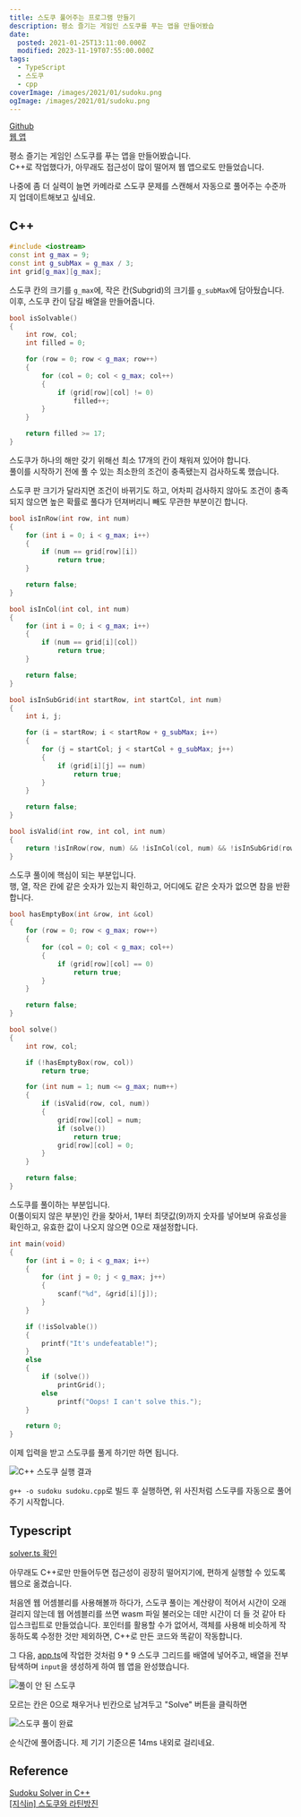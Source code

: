 ```yaml
---
title: 스도쿠 풀어주는 프로그램 만들기
description: 평소 즐기는 게임인 스도쿠를 푸는 앱을 만들어봤습
date:
  posted: 2021-01-25T13:11:00.000Z
  modified: 2023-11-19T07:55:00.000Z
tags:
  - TypeScript
  - 스도쿠
  - cpp
coverImage: /images/2021/01/sudoku.png
ogImage: /images/2021/01/sudoku.png
---
```


[Github](https://github.com/marshallku/Sudoku-Solver)  
[웹 앱](/sudo-ku/)

평소 즐기는 게임인 스도쿠를 푸는 앱을 만들어봤습니다.  
C++로 작업했다가, 아무래도 접근성이 많이 떨어져 웹 앱으로도 만들었습니다.

나중에 좀 더 실력이 늘면 카메라로 스도쿠 문제를 스캔해서 자동으로 풀어주는 수준까지 업데이트해보고 싶네요.

## C++

```cpp
#include <iostream>
const int g_max = 9;
const int g_subMax = g_max / 3;
int grid[g_max][g_max];
```

스도쿠 칸의 크기를 `g_max`에, 작은 칸(Subgrid)의 크기를 `g_subMax`에 담아뒀습니다.  
이후, 스도쿠 칸이 담길 배열을 만들어줍니다.

```cpp
bool isSolvable()
{
    int row, col;
    int filled = 0;

    for (row = 0; row < g_max; row++)
    {
        for (col = 0; col < g_max; col++)
        {
            if (grid[row][col] != 0)
                filled++;
        }
    }

    return filled >= 17;
}
```

스도쿠가 하나의 해만 갖기 위해선 최소 17개의 칸이 채워져 있어야 합니다.  
풀이를 시작하기 전에 풀 수 있는 최소한의 조건이 충족됐는지 검사하도록 했습니다.

스도쿠 판 크기가 달라지면 조건이 바뀌기도 하고, 어차피 검사하지 않아도 조건이 충족되지 않으면 높은 확률로 풀다가 던져버리니 빼도 무관한 부분이긴 합니다.

```cpp
bool isInRow(int row, int num)
{
    for (int i = 0; i < g_max; i++)
    {
        if (num == grid[row][i])
            return true;
    }

    return false;
}

bool isInCol(int col, int num)
{
    for (int i = 0; i < g_max; i++)
    {
        if (num == grid[i][col])
            return true;
    }

    return false;
}

bool isInSubGrid(int startRow, int startCol, int num)
{
    int i, j;

    for (i = startRow; i < startRow + g_subMax; i++)
    {
        for (j = startCol; j < startCol + g_subMax; j++)
        {
            if (grid[i][j] == num)
                return true;
        }
    }

    return false;
}

bool isValid(int row, int col, int num)
{
    return !isInRow(row, num) && !isInCol(col, num) && !isInSubGrid(row - row % g_subMax, col - col % g_subMax, num);
}
```

스도쿠 풀이에 핵심이 되는 부분입니다.  
행, 열, 작은 칸에 같은 숫자가 있는지 확인하고, 어디에도 같은 숫자가 없으면 참을 반환합니다.

```cpp
bool hasEmptyBox(int &row, int &col)
{
    for (row = 0; row < g_max; row++)
    {
        for (col = 0; col < g_max; col++)
        {
            if (grid[row][col] == 0)
                return true;
        }
    }

    return false;
}

bool solve()
{
    int row, col;

    if (!hasEmptyBox(row, col))
        return true;

    for (int num = 1; num <= g_max; num++)
    {
        if (isValid(row, col, num))
        {
            grid[row][col] = num;
            if (solve())
                return true;
            grid[row][col] = 0;
        }
    }

    return false;
}
```

스도쿠를 풀이하는 부분입니다.  
0(풀이되지 않은 부분)인 칸을 찾아서, 1부터 최댓값(9)까지 숫자를 넣어보며 유효성을 확인하고, 유효한 값이 나오지 않으면 0으로 재설정합니다.

```cpp
int main(void)
{
    for (int i = 0; i < g_max; i++)
    {
        for (int j = 0; j < g_max; j++)
        {
            scanf("%d", &grid[i][j]);
        }
    }

    if (!isSolvable())
    {
        printf("It's undefeatable!");
    }
    else
    {
        if (solve())
            printGrid();
        else
            printf("Oops! I can't solve this.");
    }

    return 0;
}
```

이제 입력을 받고 스도쿠를 풀게 하기만 하면 됩니다.

![C++ 스도쿠 실행 결과](/images/2021/01/sudoku-cli.png)

`g++ -o sudoku sudoku.cpp`로 빌드 후 실행하면, 위 사진처럼 스도쿠를 자동으로 풀어주기 시작합니다.

## Typescript

[solver.ts 확인](https://github.com/marshallku/Sudoku-Solver/blob/master/src/util/solver.ts)

아무래도 C++로만 만들어두면 접근성이 굉장히 떨어지기에, 편하게 실행할 수 있도록 웹으로 옮겼습니다.

처음엔 웹 어셈블리를 사용해볼까 하다가, 스도쿠 풀이는 계산량이 적어서 시간이 오래 걸리지 않는데 웹 어셈블리를 쓰면 wasm 파일 불러오는 데만 시간이 더 들 것 같아 타입스크립트로 만들었습니다. 포인터를 활용할 수가 없어서, 객체를 사용해 비슷하게 작동하도록 수정한 것만 제외하면, C++로 만든 코드와 똑같이 작동합니다.

그 다음, [app.ts](https://github.com/marshallku/Sudoku-Solver/blob/master/src/app.ts)에 작업한 것처럼 9 \* 9 스도쿠 그리드를 배열에 넣어주고, 배열을 전부 탐색하며 `input`을 생성하게 하여 웹 앱을 완성했습니다.

![풀이 안 된 스도쿠](/images/2021/01/unsolved-sudoku.png)

모르는 칸은 0으로 채우거나 빈칸으로 남겨두고 "Solve" 버튼을 클릭하면

![스도쿠 풀이 완료](/images/2021/01/solved-sudoku.png)

순식간에 풀어줍니다. 제 기기 기준으론 14ms 내외로 걸리네요.

## Reference

[Sudoku Solver in C++](https://www.tutorialspoint.com/sudoku-solver-in-cplusplus)  
[\[지식in\] 스도쿠와 라틴방진](https://youtu.be/JI0I13r7oB0)